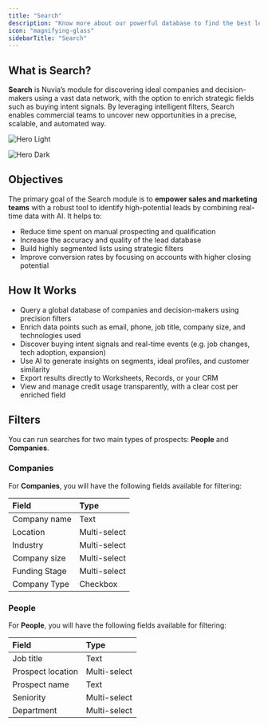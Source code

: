 ```yaml
---
title: "Search"
description: "Know more about our powerful database to find the best leads"
icon: "magnifying-glass"
sidebarTitle: "Search"
---
```


## What is Search?

**Search** is Nuvia’s module for discovering ideal companies and decision-makers using a vast data network, with the option to enrich strategic fields such as buying intent signals. By leveraging intelligent filters, Search enables commercial teams to uncover new opportunities in a precise, scalable, and automated way.

<img
  className="block dark:hidden"
  src="/images/hero-search-results-light-min.png"
  alt="Hero Light"
  title={true}
/>

<img
  className="hidden dark:block"
  src="/images/hero-search-results-dark-min.png"
  alt="Hero Dark"
  title={true}
/>

## Objectives

The primary goal of the Search module is to **empower sales and marketing teams** with a robust tool to identify high-potential leads by combining real-time data with AI. It helps to:

- Reduce time spent on manual prospecting and qualification
- Increase the accuracy and quality of the lead database
- Build highly segmented lists using strategic filters
- Improve conversion rates by focusing on accounts with higher closing potential

## How It Works

- Query a global database of companies and decision-makers using precision filters
- Enrich data points such as email, phone, job title, company size, and technologies used
- Discover buying intent signals and real-time events (e.g. job changes, tech adoption, expansion)
- Use AI to generate insights on segments, ideal profiles, and customer similarity
- Export results directly to Worksheets, Records, or your CRM
- View and manage credit usage transparently, with a clear cost per enriched field

## Filters

You can run searches for two main types of prospects:  **People** and **Companies**.

### Companies

For **Companies**, you will have the following fields available for filtering:

| **Field**     | **Type**     |
| :------------ | :----------- |
| Company name  | Text         |
| Location      | Multi-select |
| Industry      | Multi-select |
| Company size  | Multi-select |
| Funding Stage | Multi-select |
| Company Type  | Checkbox     |

### People

For **People**, you will have the following fields available for filtering:

| **Field**         | **Type**     |
| :---------------- | :----------- |
| Job title         | Text         |
| Prospect location | Multi-select |
| Prospect name     | Text         |
| Seniority         | Multi-select |
| Department        | Multi-select |